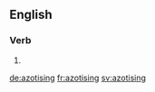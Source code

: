 ==English==

===Verb===
{{head|en}}

# {{present participle of|azotise|lang=en}}

[[de:azotising]]
[[fr:azotising]]
[[sv:azotising]]